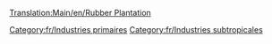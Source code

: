 [[Translation:Main/en/Rubber Plantation]]
{{Template:Industries/Fr
|image=Rubberplantation.png
|nom=Plantation d'hévéas
|climats=[[Main/en/Climat/Fr#Subtropical|Subtropical]].
|accepte=Rien
|produit=[[Main/fr/Caoutchouc|Caoutchouc]]
|notes=Absent des autres [[Main/fr/Climat|climats]]
}}

[[Category:fr/Industries primaires]]
[[Category:fr/Industries subtropicales]]